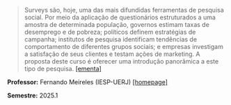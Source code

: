> Surveys são, hoje, uma das mais difundidas ferramentas de pesquisa social. Por meio da aplicação de questionários estruturados a uma amostra de determinada população, governos estimam taxas de desemprego e de pobreza; políticos definem estratégias de campanha; institutos de pesquisa identificam tendências de comportamento de diferentes grupos sociais; e empresas investigam a satisfação de seus clientes e testam ações de marketing. A proposta deste curso é oferecer uma introdução panorâmica a este tipo de pesquisa. [[ementa]](ementa.pdf)

**Professor:** Fernando Meireles (IESP-UERJ) [[homepage]](https://fmeireles.com/)

**Semestre:** 2025.1